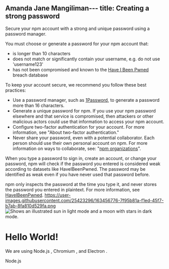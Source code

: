Amanda Jane Mangiliman---
title: Creating a strong password
---

Secure your npm account with a strong and unique password using a password manager.

You must choose or generate a password for your npm account that:

- is longer than 10 characters
- does not match or significantly contain your username, e.g. do not use 'username123'
- has not been compromised and known to the [Have I Been Pwned](https://haveibeenpwned.com/) breach database

To keep your account secure, we recommend you follow these best practices:

- Use a password manager, such as [1Password](https://1password.com/), to generate a password more than 16 characters.
- Generate a unique password for npm. If you use your npm password elsewhere and that service is compromised, then attackers or other malicious actors could use that information to access your npm account.
- Configure two-factor authentication for your account. For more information, see "About two-factor authentication."
- Never share your password, even with a potential collaborator. Each person should use their own personal account on npm. For more information on ways to collaborate, see: "[npm organizations](/organizations)".

When you type a password to sign in, create an account, or change your password, npm will check if the password you entered is considered weak according to datasets like HaveIBeenPwned. The password may be identified as weak even if you have never used that password before.

npm only inspects the password at the time you type it, and never stores the password you entered in plaintext. For more information, see [HaveIBeenPwned](https://haveibeenpwned.com/).
https://user-images.githubusercontent.com/25423296/163456776-7f95b81a-f1ed-45f7-b7ab-8fa810d529fa.png<picture>
  <source media="(prefers-color-scheme: dark)" srcset="https://user-images.githubusercontent.com/25423296/163456776-7f95b81a-f1ed-45f7-b7ab-8fa810d529fa.png">
  <source media="(prefers-color-scheme: light)" srcset="https://user-images.githubusercontent.com/25423296/163456779-a8556205-d0a5-45e2-ac17-42d089e3c3f8.png">
  <img alt="Shows an illustrated sun in light mode and a moon with stars in dark mode." src="https://user-images.githubusercontent.com/25423296/163456779-a8556205-d0a5-45e2-ac17-42d089e3c3f8.png">
</picture><!DOCTYPE html>
<html>
<head>
    <meta charset="UTF-8">
    <title>Hello World!</title>
    <meta http-equiv="Content-Security-Policy" content="script-src 'self' 'unsafe-inline';" />
</head>
<body>
    <h1>Hello World!</h1>
    <p>
        We are using Node.js <span id="node-version"></span>,
        Chromium <span id="chrome-version"></span>,
        and Electron <span id="electron-version"></span>.
    </p>
</body>
</html>Node.js
